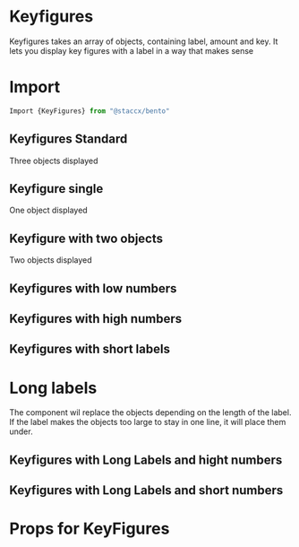 
<Meta title="Components|DataViz/Keyfigures" component={KeyFigures}/>

# Keyfigures
Keyfigures takes an array of objects, containing label, amount and key. It lets you display key figures with a label
in a way that makes sense

# Import
```javascript
Import {KeyFigures} from "@staccx/bento"
```

## Keyfigures Standard
Three objects displayed

<Preview>
  <Story name="Normal numbers">
      <KeyFigures
              figures={[
                {
                  label: "Label",
                  amount: 45854,
                  key: 546456 + "booked"
                },
                {
                  label: "Available",
                  amount: 456486,
                  key: 56456 + "available"
                },
                {
                  label: "New Label",
                  amount: 346,
                  key: 364 + "available"
                }
              ]}
            />    
  </Story>
</Preview>

## Keyfigure single
One object displayed

<Preview>
  <Story name="Only one">
      <KeyFigures
              figures={[
                {
                  label: "Single",
                  amount: 45854,
                  key: 546456 + "booked"
                }
              ]}
            />    
  </Story>
</Preview>

## Keyfigure with two objects
Two objects displayed

<Preview>
  <Story name="Two">
      <KeyFigures
              figures={[
                {
                  label: "One",
                  amount: 45854,
                  key: 546456 + "One"
                },
                {
                  label: "Two",
                  amount: 24241,
                  key: 24241 + "Two"
                }
              ]}
            />    
  </Story>
</Preview>



## Keyfigures with low numbers

<Preview>
  <Story name="Low numbers">
      <KeyFigures
              figures={[
                {
                            label: "Label",
                            amount: 1,
                            key: 1 + "booked"
                          },
                          {
                            label: "Available",
                            amount: 2,
                            key: 2 + "available"
                          },
                          {
                            label: "New Label",
                            amount: 3,
                            key: 3 + "available"
                          }
              ]}
            />    
  </Story>
</Preview>

## Keyfigures with high numbers

<Preview>
  <Story name="High numbers">
      <KeyFigures
              figures={[
                {
                            label: "Label",
                            amount: 10000000000,
                            key: 10000000000 + "booked"
                          },
                          {
                            label: "Available",
                            amount: 20000000000,
                            key: 20000000000 + "available"
                          },
                          {
                            label: "New Label",
                            amount: 30000000000,
                            key: 30000000000 + "available"
                          }
              ]}
            />    
  </Story>
</Preview>

## Keyfigures with short labels

<Preview>
  <Story name="Short Labels">
      <KeyFigures
              figures={[
                {
                            label: "L",
                            amount: 10000000000,
                            key: 10000000000 + "booked"
                          },
                          {
                            label: "Ti",
                            amount: 20000000000,
                            key: 20000000000 + "available"
                          },
                          {
                            label: "Ann",
                            amount: 30000000000,
                            key: 30000000000 + "available"
                          }
              ]}
            />    
  </Story>
</Preview>

# Long labels
The component wil replace the objects depending on the length of the label. If the label makes the objects too large
to stay in one line, it will place them under.

## Keyfigures with Long Labels and hight numbers

<Preview>
  <Story name="Long Labels and hight numbers">
      <KeyFigures
              figures={[
                {
                            label: "This label is longer than it should be",
                            amount: 10000000000,
                            key: 10000000000 + "booked"
                          },
                          {
                            label: "This label is also longer than it should be",
                            amount: 20000000000,
                            key: 20000000000 + "available"
                          },
                          {
                            label: "They are all way to long, make them shorter! it should indeed be shorter",
                            amount: 30000000000,
                            key: 30000000000 + "available"
                          }
              ]}
            />    
  </Story>
</Preview>

## Keyfigures with Long Labels and short numbers

<Preview>
  <Story name="Long Labels and short numbers">
      <KeyFigures
              figures={[
                {
                            label: "This label is longer than it should be, it should indeed be shorter",
                            amount: 1,
                            key: 1 + "booked"
                          },
                          {
                            label: "This label is also longer than it should be, it should indeed be shorter",
                            amount: 2,
                            key: 2 + "available"
                          },
                          {
                            label: "They are all way to long, make them shorter! it should indeed be shorter",
                            amount: 3,
                            key: 3 + "available"
                          }
              ]}
            />    
  </Story>
</Preview>


# Props for KeyFigures
<Props of={KeyFigures} />
